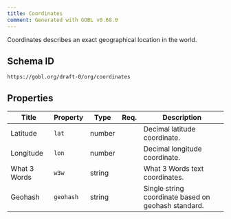```yaml
---
title: Coordinates
comment: Generated with GOBL v0.68.0
---
```


Coordinates describes an exact geographical location in the world.

## Schema ID

`https://gobl.org/draft-0/org/coordinates`

## Properties

| Title        | Property  | Type   | Req. | Description                                         |
|--------------|-----------|--------|------|-----------------------------------------------------|
| Latitude     | `lat`     | number |      | Decimal latitude coordinate.                        |
| Longitude    | `lon`     | number |      | Decimal longitude coordinate.                       |
| What 3 Words | `w3w`     | string |      | What 3 Words text coordinates.                      |
| Geohash      | `geohash` | string |      | Single string coordinate based on geohash standard. |


